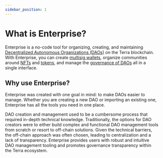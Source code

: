 ```yaml
---
sidebar_position: 1
---
```


# What is Enterprise?

Enterprise is a no-code tool for organizing, creating, and maintaining [Decentralized Autonomous Organizations (DAOs)](./about.mdx) on the Terra blockchain. With Enterprise, you can create [multisig wallets](./about.mdx#multisig-daos), organize communities around [NFTs](./about.mdx#nft-daos) and [tokens](./about.mdx#token-daos), and manage the [governance of DAOs](./governance.mdx) all in a single interface. 

## Why use Enterprise?

Enterprise was created with one goal in mind: to make DAOs easier to manage. Whether you are creating a new DAO or importing an existing one, Enterprise has all the tools you need in one place. 

DAO creation and management used to be a cumbersome process that required in-depth technical knowledge. Traditionally, the options for DAO creators were to either build complex and functional DAO management tools from scratch or resort to off-chain solutions. Given the technical barriers, the off-chain approach was often chosen, leading to centralization and a lack of transparency. Enterprise provides users with robust and intuitive DAO management tooling and promotes governance transparency within the Terra ecosystem. 